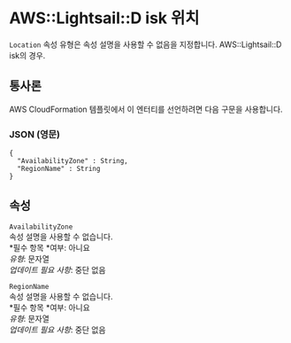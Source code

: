 # AWS::Lightsail::D isk 위치

`Location` 속성 유형은 속성 설명을 사용할 수 없음을 지정합니다. AWS::Lightsail::D isk의 경우.

## 통사론

AWS CloudFormation 템플릿에서 이 엔터티를 선언하려면 다음 구문을 사용합니다.

### JSON (영문)

```
{
  "AvailabilityZone" : String,
  "RegionName" : String
}
```

## 속성

`AvailabilityZone`  
속성 설명을 사용할 수 없습니다.  
*필수 항목 *여부: 아니요  
_유형_: 문자열  
_업데이트 필요 사항_: 중단 없음

`RegionName`  
속성 설명을 사용할 수 없습니다.  
*필수 항목 *여부: 아니요  
_유형_: 문자열  
_업데이트 필요 사항_: 중단 없음
